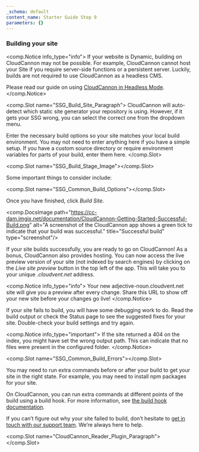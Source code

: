 ```yaml
---
_schema: default
content_name: Starter Guide Step 9
parameters: {}
---
```

### Building your site

<comp.Notice info_type="info">
  If your website is Dynamic, building on CloudCannon may not be possible. For example, CloudCannon cannot host your Site if you require server-side functions or a persistent server. Luckily, builds are not required to use CloudCannon as a headless CMS.

  Please read our guide on using [CloudCannon in Headless Mode](/documentation/guides/headless-starter-guide/introduction/).
</comp.Notice>

<comp.Slot name="SSG_Build_Site_Paragraph">
  CloudCannon will auto-detect which static site generator your repository is using. However, if it gets your SSG wrong, you can select the correct one from the dropdown menu.

  Enter the necessary build options so your site matches your local build environment. You may not need to enter anything here if you have a simple setup. If you have a custom source directory or require environment variables for parts of your build, enter them here.
</comp.Slot>

<comp.Slot name="SSG_Build_Stage_Image"></comp.Slot>

Some important things to consider include:

<comp.Slot name="SSG_Common_Build_Options"></comp.Slot>

Once you have finished, click *Build Site*.

<comp.DocsImage path="https://cc-dam.imgix.net/documentation/CloudCannon-Getting-Started-Successful-Build.png" alt="A screenshot of the CloudCannon app shows a green tick to indicate that your build was successful." title="Successful build" type="screenshot"/>

If your site builds successfully, you are ready to go on CloudCannon! As a bonus, CloudCannon also provides hosting. You can now access the live preview version of your site (not indexed by search engines) by clicking on the *Live site preview* button in the top left of the app. This will take you to your unique *.cloudvent.net* address.

<comp.Notice info_type="info">
  Your new adjective-noun.cloudvent.net site will give you a preview after every change. Share this URL to show off your new site before your changes go live!
</comp.Notice>

If your site fails to build, you will have some debugging work to do. Read the build output or check the Status page to see the suggested fixes for your site. Double-check your build settings and try again.

<comp.Notice info_type="important">
  If the site returned a 404 on the index, you might have set the wrong output path. This can indicate that no files were present in the configured folder.
</comp.Notice>

<comp.Slot name="SSG_Common_Build_Errors"></comp.Slot>

You may need to run extra commands before or after your build to get your site in the right state. For example, you may need to install npm packages for your site.

On CloudCannon, you can run extra commands at different points of the build using a build hook. For more information, see <a href="https://cloudcannon.com/documentation/articles/extending-your-build-process-with-hooks/" target="_blank" rel="noopener">the build hook documentation</a>.

If you can’t figure out why your site failed to build, don’t hesitate to <a href="https://cloudcannon.com/documentation/support/" target="_blank" rel="noopener">get in touch with our support team</a>. We’re always here to help.

<comp.Slot name="CloudCannon_Reader_Plugin_Paragraph"></comp.Slot>